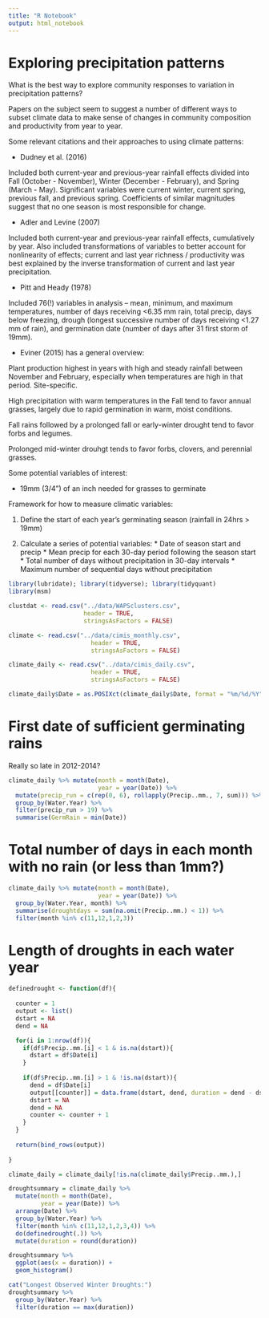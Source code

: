 ```yaml
---
title: "R Notebook"
output: html_notebook
---
```


# Exploring precipitation patterns

What is the best way to explore community responses to variation in precipitation patterns?

Papers on the subject seem to suggest a number of different ways to subset climate
data to make sense of changes in community composition and productivity from year
to year. 

Some relevant citations and their approaches to using climate patterns:

* Dudney et al. (2016)

Included both current-year and previous-year rainfall effects divided into Fall
(October - November), Winter (December - February), and Spring (March - May). Significant
variables were current winter, current spring, previous fall, and previous spring. Coefficients
of similar magnitudes suggest that no one season is most responsible for change. 

* Adler and Levine (2007)

Included both current-year and previous-year rainfall effects, cumulatively by year.
Also included transformations of variables to better account for nonlinearity of effects;
current and last year richness / productivity was best explained by the inverse 
transformation of current and last year precipitation.

* Pitt and Heady (1978)

Included 76(!) variables in analysis -- mean, minimum, and maximum temperatures,
number of days receiving <6.35 mm rain, total precip, days below freezing,
drough (longest successive number of days receiving <1.27 mm of rain), and
germination date (number of days after 31 first storm of 19mm).

* Eviner (2015) has a general overview:

Plant production highest in years with high and steady rainfall between November
and February, especially when temperatures are high in that period. Site-specific.

High precipitation with warm temperatures in the Fall tend to favor annual grasses,
largely due to rapid germination in warm, moist conditions.

Fall rains followed by a prolonged fall or early-winter drought tend to favor 
forbs and legumes.

Prolonged mid-winter drouhgt tends to favor forbs, clovers, and perennial grasses.

Some potential variables of interest:

* 19mm (3/4") of an inch needed for grasses to germinate

Framework for how to measure climatic variables:

1. Define the start of each year's germinating season (rainfall in 24hrs > 19mm)

2. Calculate a series of potential variables:
          * Date of season start and precip
          * Mean precip for each 30-day period following the season start
          * Total number of days without precipitation in 30-day intervals
          * Maximum number of sequential days without precipitation

```r
library(lubridate); library(tidyverse); library(tidyquant)
library(msm)

clustdat <- read.csv("../data/WAPSclusters.csv", 
                     header = TRUE, 
                     stringsAsFactors = FALSE)

climate <- read.csv("../data/cimis_monthly.csv",
                       header = TRUE,
                       stringsAsFactors = FALSE)

climate_daily <- read.csv("../data/cimis_daily.csv",
                       header = TRUE,
                       stringsAsFactors = FALSE)

climate_daily$Date = as.POSIXct(climate_daily$Date, format = "%m/%d/%Y")

```

# First date of sufficient germinating rains

Really so late in 2012-2014?

```r
climate_daily %>% mutate(month = month(Date),
                         year = year(Date)) %>%
  mutate(precip_run = c(rep(0, 6), rollapply(Precip..mm., 7, sum))) %>%
  group_by(Water.Year) %>% 
  filter(precip_run > 19) %>%
  summarise(GermRain = min(Date))
```

# Total number of days in each month with no rain (or less than 1mm?)

```r
climate_daily %>% mutate(month = month(Date),
                         year = year(Date)) %>%
  group_by(Water.Year, month) %>%
  summarise(droughtdays = sum(na.omit(Precip..mm.) < 1)) %>%
  filter(month %in% c(11,12,1,2,3))
```

# Length of droughts in each water year

```r
definedrought <- function(df){
  
  counter = 1
  output <- list()  
  dstart = NA
  dend = NA

  for(i in 1:nrow(df)){
    if(df$Precip..mm.[i] < 1 & is.na(dstart)){
      dstart = df$Date[i]
    }
    
    if(df$Precip..mm.[i] > 1 & !is.na(dstart)){
      dend = df$Date[i]
      output[[counter]] = data.frame(dstart, dend, duration = dend - dstart)
      dstart = NA
      dend = NA
      counter <- counter + 1
    }
  }
  
  return(bind_rows(output))
  
}

climate_daily = climate_daily[!is.na(climate_daily$Precip..mm.),]

droughtsummary = climate_daily %>% 
  mutate(month = month(Date),
         year = year(Date)) %>% 
  arrange(Date) %>%
  group_by(Water.Year) %>%
  filter(month %in% c(11,12,1,2,3,4)) %>%
  do(definedrought(.)) %>%
  mutate(duration = round(duration))

droughtsummary %>% 
  ggplot(aes(x = duration)) +
  geom_histogram()

cat("Longest Observed Winter Droughts:")
droughtsummary %>%
  group_by(Water.Year) %>%
  filter(duration == max(duration))
```


